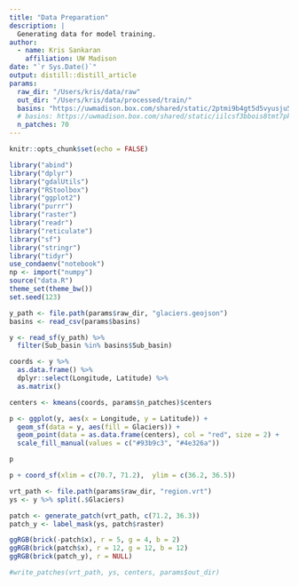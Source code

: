 ```yaml
---
title: "Data Preparation"
description: |
  Generating data for model training.
author:
  - name: Kris Sankaran
    affiliation: UW Madison
date: "`r Sys.Date()`"
output: distill::distill_article
params:
  raw_dir: "/Users/kris/data/raw"
  out_dir: "/Users/kris/data/processed/train/"
  basins: "https://uwmadison.box.com/shared/static/2ptmi9b4gt5d5vyusju5u8kn5n1s6hnd.csv"
  # basins: https://uwmadison.box.com/shared/static/iilcsf3bbois8tmt7pklriu219s4wlu6.csv for test basins
  n_patches: 70
---
```


```r
knitr::opts_chunk$set(echo = FALSE)
```

```r
library("abind")
library("dplyr")
library("gdalUtils")
library("RStoolbox")
library("ggplot2")
library("purrr")
library("raster")
library("readr")
library("reticulate")
library("sf")
library("stringr")
library("tidyr")
use_condaenv("notebook")
np <- import("numpy")
source("data.R")
theme_set(theme_bw())
set.seed(123)
```

```r
y_path <- file.path(params$raw_dir, "glaciers.geojson")
basins <- read_csv(params$basins)

y <- read_sf(y_path) %>%
  filter(Sub_basin %in% basins$Sub_basin)
```

```r
coords <- y %>%
  as.data.frame() %>%
  dplyr::select(Longitude, Latitude) %>%
  as.matrix()

centers <- kmeans(coords, params$n_patches)$centers
```


```r
p <- ggplot(y, aes(x = Longitude, y = Latitude)) +
  geom_sf(data = y, aes(fill = Glaciers)) +
  geom_point(data = as.data.frame(centers), col = "red", size = 2) +
  scale_fill_manual(values = c("#93b9c3", "#4e326a"))

p
```


```r
p + coord_sf(xlim = c(70.7, 71.2),  ylim = c(36.2, 36.5))
```

```r
vrt_path <- file.path(params$raw_dir, "region.vrt")
ys <- y %>% split(.$Glaciers)

patch <- generate_patch(vrt_path, c(71.2, 36.3))
patch_y <- label_mask(ys, patch$raster)
```
```r
ggRGB(brick(-patch$x), r = 5, g = 4, b = 2)
ggRGB(brick(patch$x), r = 12, g = 12, b = 12)
ggRGB(brick(patch_y), r = NULL)
```

```r
#write_patches(vrt_path, ys, centers, params$out_dir)
```
